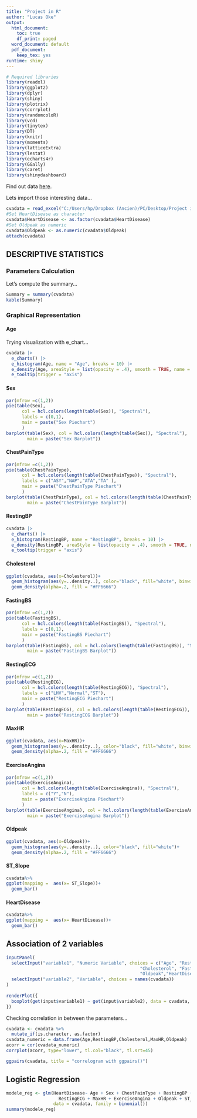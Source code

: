 ---
title: "Project in R"
author: "Lucas Oke"
output:
  html_document:
    toc: true
    df_print: paged
  word_document: default
  pdf_document:
    keep_tex: yes
runtime: shiny
---

```{r include=FALSE}
# Required libraries
library(readxl)
library(ggplot2)
library(dplyr)
library(shiny)
library(plotrix)
library(corrplot) 
library(randomcoloR)
library(vcd)
library(tinytex)
library(DT)
library(knitr)
library(moments)
library(latticeExtra)
library(lestat)
library(echarts4r)
library(GGally)
library(caret)
library(shinydashboard)
```

Find out data [here](https://www.kaggle.com/fedesoriano/heart-failure-prediction).

Lets import those interesting data...

```{r include=FALSE}
cvadata = read_excel("C:/Users/hp/Dropbox (Ancien)/PC/Desktop/Project in R/CVADatabase.xlsx")
#Set HeartDisease as character
cvadata$HeartDisease <- as.factor(cvadata$HeartDisease)
#Set Oldpeak as numeric
cvadata$Oldpeak <- as.numeric(cvadata$Oldpeak)
attach(cvadata)
```

## DESCRIPTIVE STATISTICS

### Parameters Calculation

Let's compute the summary...

```{r}
Summary = summary(cvadata)
kable(Summary)
```

### Graphical Representation

#### Age

Trying visualization with e_chart...

```{r}
cvadata |>
  e_charts() |>
  e_histogram(Age, name = "Age", breaks = 10) |>
  e_density(Age, areaStyle = list(opacity = .4), smooth = TRUE, name = "Density", y_index = 1) |>
  e_tooltip(trigger = "axis")
```

#### Sex

```{r}
par(mfrow =c(1,2))
pie(table(Sex),
      col = hcl.colors(length(table(Sex)), "Spectral"),
      labels = c(0,1),
      main = paste("Sex Piechart")
      )
barplot(table(Sex), col = hcl.colors(length(table(Sex)), "Spectral"),
        main = paste("Sex Barplot"))
```

#### ChestPainType

```{r}
par(mfrow =c(1,2))
pie(table(ChestPainType),
      col = hcl.colors(length(table(ChestPainType)), "Spectral"),
      labels = c("ASY","NAP","ATA","TA" ),
      main = paste("ChestPainType Piechart")
      )
barplot(table(ChestPainType), col = hcl.colors(length(table(ChestPainType)), "Spectral"),
        main = paste("ChestPainType Barplot"))
```

#### RestingBP

```{r}
cvadata |>
  e_charts() |>
  e_histogram(RestingBP, name = "RestingBP", breaks = 10) |>
  e_density(RestingBP, areaStyle = list(opacity = .4), smooth = TRUE, name = "Density", y_index = 1) |>
  e_tooltip(trigger = "axis")
```

#### Cholesterol

```{r}
ggplot(cvadata, aes(x=Cholesterol))+
  geom_histogram(aes(y=..density..), color="black", fill="white", binwidth=10)+
  geom_density(alpha=.2, fill = "#FF6666")
```

#### FastingBS

```{r}
par(mfrow =c(1,2))
pie(table(FastingBS),
      col = hcl.colors(length(table(FastingBS)), "Spectral"),
      labels = c(0,1),
      main = paste("FastingBS Piechart")
      )
barplot(table(FastingBS), col = hcl.colors(length(table(FastingBS)), "Spectral"),
        main = paste("FastingBS Barplot"))
```

#### RestingECG

```{r}
par(mfrow =c(1,2))
pie(table(RestingECG),
      col = hcl.colors(length(table(RestingECG)), "Spectral"),
      labels = c("LHV","Normal","ST"),
      main = paste("RestingECG Piechart")
      )
barplot(table(RestingECG), col = hcl.colors(length(table(RestingECG)), "Spectral"),
        main = paste("RestingECG Barplot"))
```

#### MaxHR

```{r}
ggplot(cvadata, aes(x=MaxHR))+
  geom_histogram(aes(y=..density..), color="black", fill="white", binwidth = 10)+
  geom_density(alpha=.2, fill = "#FF6666")
```

#### ExerciseAngina

```{r}
par(mfrow =c(1,2))
pie(table(ExerciseAngina),
      col = hcl.colors(length(table(ExerciseAngina)), "Spectral"),
      labels = c("Y","N"),
      main = paste("ExerciseAngina Piechart")
      )
barplot(table(ExerciseAngina), col = hcl.colors(length(table(ExerciseAngina)), "Spectral"),
        main = paste("ExerciseAngina Barplot"))
```

#### Oldpeak

```{r}
ggplot(cvadata, aes(x=Oldpeak))+
  geom_histogram(aes(y=..density..), color="black", fill="white")+
  geom_density(alpha=.2, fill = "#FF6666")
```

#### ST_Slope

```{r}
cvadata%>%
ggplot(mapping =  aes(x= ST_Slope))+
  geom_bar()
```

#### HeartDisease

```{r}
cvadata%>%
ggplot(mapping =  aes(x= HeartDisease))+
  geom_bar()
```

## Association of 2 variables

```{r}
inputPanel(
  selectInput("variable1", "Numeric Variable", choices = c("Age", "RestingBP",
                                                   "Cholesterol", "FastingBS", "MaxHR",
                                                   "Oldpeak","HeartDisease" )),
  selectInput("variable2", "Variable", choices = names(cvadata))
)
 
renderPlot({
  boxplot(get(input$variable1) ~ get(input$variable2), data = cvadata, col = randomColor())
})
```

Checking correlation in between the parameters...

```{r}
cvadata <- cvadata %>%
  mutate_if(is.character, as.factor)
cvadata_numeric = data.frame(Age,RestingBP,Cholesterol,MaxHR,Oldpeak)
acorr = cor(cvadata_numeric)
corrplot(acorr, type="lower", tl.col="black", tl.srt=45)
```

```{r eval=FALSE, include=FALSE}
ggpairs(cvadata, title = "correlogram with ggpairs()")
```

## Logistic Regression

```{r}
modele_reg <- glm(HeartDisease~ Age + Sex + ChestPainType + RestingBP + Cholesterol + FastingBS + 
                    RestingECG + MaxHR + ExerciseAngina + Oldpeak + ST_Slope,
                  data = cvadata, family = binomial())
summary(modele_reg)
```
